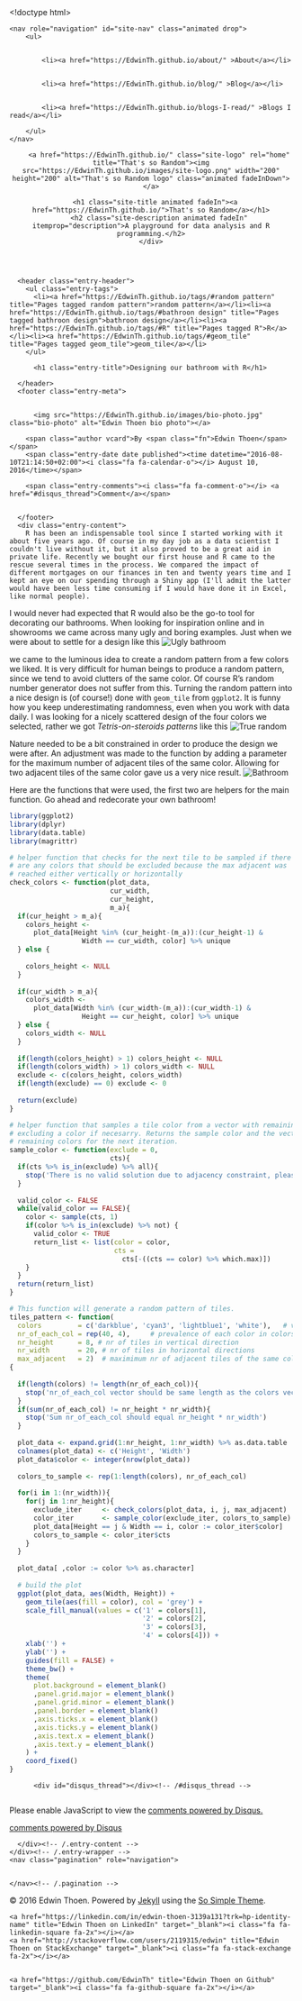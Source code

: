 <!doctype html>
<!--[if lt IE 7]><html class="no-js lt-ie9 lt-ie8 lt-ie7" lang="en"> <![endif]-->
<!--[if (IE 7)&!(IEMobile)]><html class="no-js lt-ie9 lt-ie8" lang="en"><![endif]-->
<!--[if (IE 8)&!(IEMobile)]><html class="no-js lt-ie9" lang="en"><![endif]-->
<!--[if gt IE 8]><!--> <html class="no-js" lang="en"><!--<![endif]-->
<head>
<meta charset="utf-8">
<head></head>
<title>Designing our bathroom with R &#8211; That's so Random</title>

<meta name="keywords" content="random pattern, bathroon design, R, geom_tile">


<!-- Twitter Cards -->
<meta name="twitter:title" content="Designing our bathroom with R">




<meta name="twitter:card" content="summary">
<meta name="twitter:image" content="https://EdwinTh.github.io/images/site-logo.png">

<!-- Open Graph -->
<meta property="og:locale" content="en_US">
<meta property="og:type" content="article">
<meta property="og:title" content="Designing our bathroom with R">

<meta property="og:url" content="https://EdwinTh.github.io/2016-08-01-bathroom-with-r.Rmd">
<meta property="og:site_name" content="That's so Random">





<link rel="canonical" href="https://EdwinTh.github.io/2016-08-01-bathroom-with-r.Rmd">
<link href="https://EdwinTh.github.io/feed.xml" type="application/atom+xml" rel="alternate" title="That's so Random Feed">

<!-- https://t.co/dKP3o1e -->
<meta name="HandheldFriendly" content="True">
<meta name="MobileOptimized" content="320">
<meta name="viewport" content="width=device-width, initial-scale=1.0">

<!-- For all browsers -->
<link rel="stylesheet" href="https://EdwinTh.github.io/assets/css/main.css">
<!-- Webfonts -->
<script src="https://use.edgefonts.net/source-sans-pro:n2,i2,n3,i3,n4,i4,n6,i6,n7,i7,n9,i9;source-code-pro:n4,n7;volkhov.js"></script>

<meta http-equiv="cleartype" content="on">

<!-- HTML5 Shiv and Media Query Support -->
<!--[if lt IE 9]>
  <script src="https://EdwinTh.github.io/assets/js/vendor/html5shiv.min.js"></script>
  <script src="https://EdwinTh.github.io/assets/js/vendor/respond.min.js"></script>
<![endif]-->

<!-- Modernizr -->
<script src="https://EdwinTh.github.io/assets/js/vendor/modernizr-2.7.1.custom.min.js"></script>


<!-- MathJax -->
<script src="https://cdn.mathjax.org/mathjax/latest/MathJax.js?config=TeX-AMS-MML_HTMLorMML"></script>


<!-- Icons -->
<!-- 16x16 -->
<link rel="shortcut icon" href="https://EdwinTh.github.io/favicon.ico">
<!-- 32x32 -->
<link rel="shortcut icon" href="https://EdwinTh.github.io/favicon.png">
<!-- 57x57 (precomposed) for iPhone 3GS, pre-2011 iPod Touch and older Android devices -->
<link rel="apple-touch-icon-precomposed" href="https://EdwinTh.github.io/images/apple-touch-icon-precomposed.png">
<!-- 72x72 (precomposed) for 1st generation iPad, iPad 2 and iPad mini -->
<link rel="apple-touch-icon-precomposed" sizes="72x72" href="https://EdwinTh.github.io/images/apple-touch-icon-72x72-precomposed.png">
<!-- 114x114 (precomposed) for iPhone 4, 4S, 5 and post-2011 iPod Touch -->
<link rel="apple-touch-icon-precomposed" sizes="114x114" href="https://EdwinTh.github.io/images/apple-touch-icon-114x114-precomposed.png">
<!-- 144x144 (precomposed) for iPad 3rd and 4th generation -->
<link rel="apple-touch-icon-precomposed" sizes="144x144" href="https://EdwinTh.github.io/images/apple-touch-icon-144x144-precomposed.png">




</head>

<body id="post">

<div class="navigation-wrapper">
	<nav role="navigation" id="site-nav" class="animated drop">
	    <ul>
      
		    
		    <li><a href="https://EdwinTh.github.io/about/" >About</a></li>
		  
		    
		    <li><a href="https://EdwinTh.github.io/blog/" >Blog</a></li>
		  
		    
		    <li><a href="https://EdwinTh.github.io/blogs-I-read/" >Blogs I read</a></li>
		  
	    </ul>
	</nav>
</div><!-- /.navigation-wrapper -->

<!--[if lt IE 9]><div class="upgrade"><strong><a href="http://whatbrowser.org/">Your browser is quite old!</strong> Why not upgrade to a different browser to better enjoy this site?</a></div><![endif]-->

<header class="masthead">
	<div class="wrap">
      
  		<a href="https://EdwinTh.github.io/" class="site-logo" rel="home" title="That's so Random"><img src="https://EdwinTh.github.io/images/site-logo.png" width="200" height="200" alt="That's so Random logo" class="animated fadeInDown"></a>
      
      <h1 class="site-title animated fadeIn"><a href="https://EdwinTh.github.io/">That's so Random</a></h1>
		<h2 class="site-description animated fadeIn" itemprop="description">A playground for data analysis and R programming.</h2>
	</div>
</header><!-- /.masthead -->

<div class="js-menu-screen menu-screen"></div>


<div id="main" role="main">
  <article class="hentry">
    
    <div class="entry-wrapper">
      <header class="entry-header">
        <ul class="entry-tags">
          <li><a href="https://EdwinTh.github.io/tags/#random pattern" title="Pages tagged random pattern">random pattern</a></li><li><a href="https://EdwinTh.github.io/tags/#bathroon design" title="Pages tagged bathroon design">bathroon design</a></li><li><a href="https://EdwinTh.github.io/tags/#R" title="Pages tagged R">R</a></li><li><a href="https://EdwinTh.github.io/tags/#geom_tile" title="Pages tagged geom_tile">geom_tile</a></li>
        </ul>
        
          <h1 class="entry-title">Designing our bathroom with R</h1>
        
      </header>
      <footer class="entry-meta">
        
        
          <img src="https://EdwinTh.github.io/images/bio-photo.jpg" class="bio-photo" alt="Edwin Thoen bio photo"></a>
        
        <span class="author vcard">By <span class="fn">Edwin Thoen</span></span>
        <span class="entry-date date published"><time datetime="2016-08-10T21:14:50+02:00"><i class="fa fa-calendar-o"></i> August 10, 2016</time></span>
        
        <span class="entry-comments"><i class="fa fa-comment-o"></i> <a href="#disqus_thread">Comment</a></span>
        
        
      </footer>
      <div class="entry-content">
        R has been an indispensable tool since I started working with it about five years ago. Of course in my day job as a data scientist I couldn't live without it, but it also proved to be a great aid in private life. Recently we bought our first house and R came to the rescue several times in the process. We compared the impact of different mortgages on our finances in ten and twenty years time and I kept an eye on our spending through a Shiny app (I'll admit the latter would have been less time consuming if I would have done it in Excel, like normal people).

I would never had expected that R would also be the go-to tool for decorating our bathrooms. When looking for inspiration online and in showrooms we came across many ugly and boring examples. Just when we were about to settle for a design like this 
![Ugly bathroom](/images/2016-08-01/ugly_bathroom.jpg)

we came to the luminous idea to create a random pattern from a few colors we liked. It is very difficult for human beings to produce a random pattern, since we tend to avoid clutters of the same color. Of course R's random number generator does not suffer from this. Turning the random pattern into a nice design is (of course!) done with `geom_tile` from `ggplot2`. It is funny how you keep underestimating randomness, even when you work with data daily. I was looking for a nicely scattered design of the four colors we selected, rather we got *Tetris-on-steroids patterns* like this
![True random](/images/2016-08-01/true_random.jpg)

Nature needed to be a bit constrained in order to produce the design we were after. An adjustment was made to the function by adding a parameter for the maximum number of adjacent tiles of the same color. Allowing for two adjacent tiles of the same color gave us a very nice result.
![Bathroom](/images/2016-08-01/bathroom.jpg)

Here are the functions that were used, the first two are helpers for the main function. Go ahead and redecorate your own bathroom!

```r
library(ggplot2)
library(dplyr)
library(data.table)
library(magrittr)

# helper function that checks for the next tile to be sampled if there
# are any colors that should be excluded because the max adjacent was
# reached either vertically or horizontally
check_colors <- function(plot_data,
                         cur_width,
                         cur_height,
                         m_a){
  if(cur_height > m_a){
    colors_height <-
      plot_data[Height %in% (cur_height-(m_a)):(cur_height-1) &
                  Width == cur_width, color] %>% unique
  } else {
    
    colors_height <- NULL
  }
  
  if(cur_width > m_a){
    colors_width <-
      plot_data[Width %in% (cur_width-(m_a)):(cur_width-1) &
                  Height == cur_height, color] %>% unique
  } else {
    colors_width <- NULL
  }
  
  if(length(colors_height) > 1) colors_height <- NULL
  if(length(colors_width) > 1) colors_width <- NULL
  exclude <- c(colors_height, colors_width)
  if(length(exclude) == 0) exclude <- 0
  
  return(exclude)
}

# helper function that samples a tile color from a vector with remaining tiles
# excluding a color if necesarry. Returns the sample color and the vector with
# remaining colors for the next iteration.
sample_color <- function(exclude = 0,
                         cts){
  if(cts %>% is_in(exclude) %>% all){
    stop('There is no valid solution due to adjacency constraint, please try again')
  }
  
  valid_color <- FALSE
  while(valid_color == FALSE){
    color <- sample(cts, 1)
    if(color %>% is_in(exclude) %>% not) {
      valid_color <- TRUE
      return_list <- list(color = color,
                          cts =
                            cts[-((cts == color) %>% which.max)])
    }
  }
  return(return_list)
}

# This function will generate a random pattern of tiles.
tiles_pattern <- function(
  colors         = c('darkblue', 'cyan3', 'lightblue1', 'white'),   # vector with the colors
  nr_of_each_col = rep(40, 4),     # prevalence of each color in colors vector
  nr_height      = 8, # nr of tiles in vertical direction
  nr_width       = 20, # nr of tiles in horizontal directions
  max_adjacent   = 2)  # maximimum nr of adjacent tiles of the same color
{
  
  if(length(colors) != length(nr_of_each_col)){
    stop('nr_of_each_col vector should be same length as the colors vector')
  }
  if(sum(nr_of_each_col) != nr_height * nr_width){
    stop('Sum nr_of_each_col should equal nr_height * nr_width')
  }
  
  plot_data <- expand.grid(1:nr_height, 1:nr_width) %>% as.data.table
  colnames(plot_data) <- c('Height', 'Width')
  plot_data$color <- integer(nrow(plot_data))
  
  colors_to_sample <- rep(1:length(colors), nr_of_each_col)
  
  for(i in 1:(nr_width)){
    for(j in 1:nr_height){
      exclude_iter     <- check_colors(plot_data, i, j, max_adjacent)
      color_iter       <- sample_color(exclude_iter, colors_to_sample)
      plot_data[Height == j & Width == i, color := color_iter$color]
      colors_to_sample <- color_iter$cts
    }
  }
  
  plot_data[ ,color := color %>% as.character]
  
  # build the plot
  ggplot(plot_data, aes(Width, Height)) +
    geom_tile(aes(fill = color), col = 'grey') +
    scale_fill_manual(values = c('1' = colors[1],
                                 '2' = colors[2],
                                 '3' = colors[3],
                                 '4' = colors[4])) +
    xlab('') +
    ylab('') +
    guides(fill = FALSE) +
    theme_bw() +
    theme(
      plot.background = element_blank()
      ,panel.grid.major = element_blank()
      ,panel.grid.minor = element_blank()
      ,panel.border = element_blank()
      ,axis.ticks.x = element_blank()
      ,axis.ticks.y = element_blank()
      ,axis.text.x = element_blank()
      ,axis.text.y = element_blank()
    ) +
    coord_fixed()
}
```


        
          <div id="disqus_thread"></div><!-- /#disqus_thread -->
          
<script type="text/javascript">
    /* * * CONFIGURATION VARIABLES: EDIT BEFORE PASTING INTO YOUR WEBPAGE * * */
    var disqus_shortname = 'thats-so-random'; // required: replace example with your forum shortname

    /* * * DON'T EDIT BELOW THIS LINE * * */
    (function() {
        var dsq = document.createElement('script'); dsq.type = 'text/javascript'; dsq.async = true;
        dsq.src = 'https://' + disqus_shortname + '.disqus.com/embed.js';
        (document.getElementsByTagName('head')[0] || document.getElementsByTagName('body')[0]).appendChild(dsq);
    })();

    /* * * DON'T EDIT BELOW THIS LINE * * */
    (function () {
        var s = document.createElement('script'); s.async = true;
        s.type = 'text/javascript';
        s.src = 'https://' + disqus_shortname + '.disqus.com/count.js';
        (document.getElementsByTagName('HEAD')[0] || document.getElementsByTagName('BODY')[0]).appendChild(s);
    }());
</script>
<noscript>Please enable JavaScript to view the <a href="https://disqus.com/?ref_noscript">comments powered by Disqus.</a></noscript>
<a href="https://disqus.com" class="dsq-brlink">comments powered by <span class="logo-disqus">Disqus</span></a>

        
      </div><!-- /.entry-content -->
    </div><!-- /.entry-wrapper -->
    <nav class="pagination" role="navigation">
      
      
    </nav><!-- /.pagination -->
  </article>
</div><!-- /#main -->

<div class="footer-wrapper">
  <footer role="contentinfo" class="entry-wrapper">
    

<span>&copy; 2016 Edwin Thoen. Powered by <a href="http://jekyllrb.com" rel="nofollow">Jekyll</a> using the <a href="https://mademistakes.com/work/so-simple-jekyll-theme/" rel="nofollow">So Simple Theme</a>.</span>
<div class="social-icons">
	
	
	
	<a href="https://linkedin.com/in/edwin-thoen-3139a131?trk=hp-identity-name" title="Edwin Thoen on LinkedIn" target="_blank"><i class="fa fa-linkedin-square fa-2x"></i></a>
	<a href="http://stackoverflow.com/users/2119315/edwin" title="Edwin Thoen on StackExchange" target="_blank"><i class="fa fa-stack-exchange fa-2x"></i></a>
	
	
	<a href="https://github.com/EdwinTh" title="Edwin Thoen on Github" target="_blank"><i class="fa fa-github-square fa-2x"></i></a>
	
  
	
  <a href="https://EdwinTh.github.io/feed.xml" title="Atom/RSS feed"><i class="fa fa-rss-square fa-2x"></i></a>
</div><!-- /.social-icons -->

  </footer>
</div><!-- /.footer-wrapper -->

<script type="text/javascript">
  var BASE_URL = 'https://EdwinTh.github.io';
</script>

<script src="https://ajax.googleapis.com/ajax/libs/jquery/1.9.1/jquery.min.js"></script>
<script>window.jQuery || document.write('<script src="https://EdwinTh.github.io/assets/js/vendor/jquery-1.9.1.min.js"><\/script>')</script>
<script src="https://EdwinTh.github.io/assets/js/scripts.min.js"></script>




</body>
</html>
